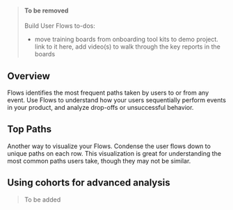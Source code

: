 > #### To be removed
> Build User Flows
> to-dos:
> - move training boards from onboarding tool kits to demo project. link to it here, add video(s) to walk through the key reports in the boards

## Overview
Flows identifies the most frequent paths taken by users to or from any event. Use Flows to understand how your users sequentially perform events in your product, and analyze drop-offs or unsuccessful behavior.

## Top Paths
Another way to visualize your Flows. Condense the user flows down to unique paths on each row. This visualization is great for understanding the most common paths users take, though they may not be similar.

## Using cohorts for advanced analysis

> To be added
